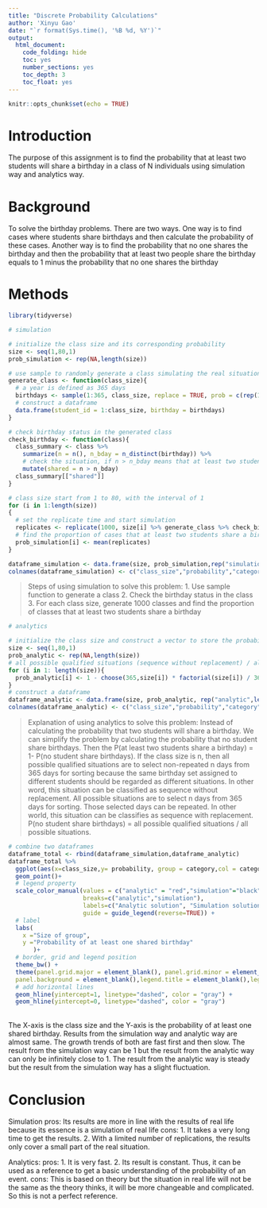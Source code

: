 ```yaml
---
title: "Discrete Probability Calculations"
author: 'Xinyu Gao'
date: "`r format(Sys.time(), '%B %d, %Y')`"
output:
  html_document:
    code_folding: hide
    toc: yes
    number_sections: yes
    toc_depth: 3
    toc_float: yes
---
```


```r
knitr::opts_chunk$set(echo = TRUE)
```

# Introduction 
 The purpose of this assignment is to find the probability that at least two students will share a birthday in a class of N individuals using simulation way and analytics way.
 
# Background
  To solve the birthday problems. There are two ways. One way is to find cases where students share birthdays and then calculate the probability of these cases. Another way is to find the probability that no one shares the birthday and then the probability that at least two people share the birthday equals to 1 minus the probability that no one shares the birthday
  
# Methods
```r
library(tidyverse)
```

```r
# simulation

# initialize the class size and its corresponding probability
size <- seq(1,80,1)
prob_simulation <- rep(NA,length(size))

# use sample to randomly generate a class simulating the real situation
generate_class <- function(class_size){
  # a year is defined as 365 days 
  birthdays <- sample(1:365, class_size, replace = TRUE, prob = c(rep(1,364), .25))
  # construct a dataframe
  data.frame(student_id = 1:class_size, birthday = birthdays)
}

# check birthday status in the generated class
check_birthday <- function(class){
  class_summary <- class %>% 
    summarize(n = n(), n_bday = n_distinct(birthday)) %>% 
    # check the situation, if n > n_bday means that at least two students share a birthday. Thus TRUE otherwise FALSE
    mutate(shared = n > n_bday)
  class_summary[["shared"]]
}

# class size start from 1 to 80, with the interval of 1 
for (i in 1:length(size))
{
  # set the replicate time and start simulation
  replicates <- replicate(1000, size[i] %>% generate_class %>% check_birthday)
  # find the proportion of cases that at least two students share a birthday
  prob_simulation[i] <- mean(replicates)
}

dataframe_simulation <- data.frame(size, prob_simulation,rep("simulation",length(size)))
colnames(dataframe_simulation) <- c("class_size","probability","category")
```
>Steps of using simulation to solve this problem: 1. Use sample function to generate a class 2. Check the birthday status in the class 3. For each class size, generate 1000 classes and find the proportion of classes that at least two students share a birthday


```r
# analytics

# initialize the class size and construct a vector to store the probability
size <- seq(1,80,1)
prob_analytic <- rep(NA,length(size))
# all possible qualified situations (sequence without replacement) / all possible situations(sequence with replacement)
for (i in 1: length(size)){
  prob_analytic[i] <- 1 - choose(365,size[i]) * factorial(size[i]) / 365^size[i]
} 
# construct a dataframe
dataframe_analytic <- data.frame(size, prob_analytic, rep("analytic",length(size)))
colnames(dataframe_analytic) <- c("class_size","probability","category")
```
>Explanation of using analytics to solve this problem: Instead of calculating the probability that two students will share a birthday. We can simplify the problem by calculating the probability that no student share birthdays. Then the P(at least two students share a birthday) = 1- P(no student share birthdays). If the class size is n, then all possible qualified situations are to select non-repeated n days from 365 days for sorting because the same birthday set assigned to different students should be regarded as different situations. In other word, this situation can be classified as sequence without replacement. All possible situations are to select n days from 365 days for sorting. Those selected days can be repeated. In other world, this situation can be classifies as sequence with replacement. P(no student share birthdays) = all possible qualified situations / all possible situations.

```r
# combine two dataframes
dataframe_total <- rbind(dataframe_simulation,dataframe_analytic)
dataframe_total %>%
  ggplot(aes(x=class_size,y= probability, group = category,col = category)) +
  geom_point()+
  # legend property
  scale_color_manual(values = c("analytic" = "red","simulation"="black"),
                     breaks=c("analytic","simulation"),
                     labels=c("Analytic solution", "Simulation solution"),
                     guide = guide_legend(reverse=TRUE)) +
  # label
  labs(
    x ="Size of group",
    y ="Probability of at least one shared birthday"
       )+
  # border, grid and legend position
  theme_bw() +
  theme(panel.grid.major = element_blank(), panel.grid.minor = element_blank(),
  panel.background = element_blank(),legend.title = element_blank(),legend.position=c(0.6,0.6)) +
  # add horizontal lines
  geom_hline(yintercept=1, linetype="dashed", color = "gray") +
  geom_hline(yintercept=0, linetype="dashed", color = "gray") 
```
\
The X-axis is the class size and the Y-axis is the probability of at least one shared birthday. Results from the simulation way and analytic way are almost same. The growth trends of both are fast first and then slow. The result from the simulation way can be 1 but the result from the analytic way can only be infinitely close to 1. The result from the analytic way is steady but the result from the simulation way has a slight fluctuation.

# Conclusion
Simulation
  pros: Its results are more in line with the results of real life because its essence is a simulation of real life
  cons: 1. It takes a very long time to get the results. 2. With a limited number of replications, the results only cover a small part of the real situation.
  
Analytics:
  pros: 1. It is very fast. 2. Its result is constant. Thus, it can be used as a reference to get a basic understanding of the probability of an event.
  cons: This is based on theory but the situation in real life will not be the same as the theory thinks, it will be more changeable and complicated. So this is not a perfect reference. 

